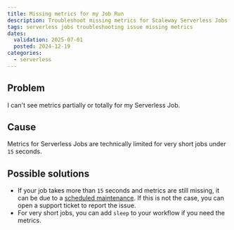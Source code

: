 ```yaml
---
title: Missing metrics for my Job Run
description: Troubleshoot missing metrics for Scaleway Serverless Jobs.
tags: serverless jobs troubleshooting issue missing metrics
dates:
  validation: 2025-07-01
  posted: 2024-12-19
categories:
  - serverless
---
```


## Problem

I can't see metrics partially or totally for my Serverless Job.

## Cause

Metrics for Serverless Jobs are technically limited for very short jobs under `15` seconds.

## Possible solutions

- If your job takes more than `15` seconds and metrics are still missing, it can be due to a [scheduled maintenance](https://status.scaleway.com/). If this is not the case, you can open a support ticket to report the issue. 
- For very short jobs, you can add `sleep` to your workflow if you need the metrics.
